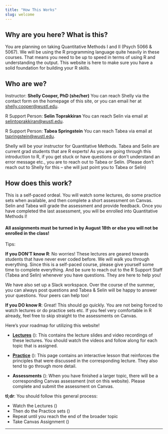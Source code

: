 ```yaml
---
title: "How This Works"
slug: welcome
---
```


## Why are you here? What is this?
You are planning on taking Quantitative Methods I and II (Psych 5066 & 5067). We will be using the R programming language quite heavily in these courses. That means you need to be up to speed in terms of using R and understanding the output. This website is here to make sure you have a solid foundation for building your R skills.

## Who are we?

Instructor: **Shelly Cooper, PhD (she/her)**
You can reach Shelly via the contact form on the homepage of this site, or you can email her at [shelly.cooper@wustl.edu](mailto:shelly.cooper@wustl.edu).

R Support Person: **Selin Toprakkiran**
You can reach Selin via email at [selintoprakkiran@wustl.edu](mailto:selintoprakkiran@wustl.edu).

R Support Person: **Tabea Springstein**
You can reach Tabea via email at [tspringstein@wustl.edu ](mailto:tspringstein@wustl.edu).

Shelly will be your instructor for Quantitative Methods. Tabea and Selin are current grad students that are R experts! As you are going through this introduction to R, if you get stuck or have questions or don't understand an error message etc., you are to reach out to Tabea or Selin. (Please don't reach out to Shelly for this -- she will just point you to Tabea or Selin)

## How does this work?

This is a self-paced ordeal. You will watch some lectures, do some practice sets when available, and then complete a short assessment on Canvas. Selin and Tabea will grade the assessment and provide feedback. Once you have completed the last assessment, you will be enrolled into Quantitative Methods I!

#### All assignments must be turned in by August 18th or else you will not be enrolled in the class!

Tips:

**If you DON'T know R**: No worries! These lectures are geared towards students that have never ever coded before. We will walk you through everything. Since this is a self-paced course, please give yourself some time to complete everything. And be sure to reach out to the R Support Staff (Tabea and Selin) whenever you have questions. They are here to help you!

We have also set up a Slack workspace. Over the course of the summer, you can always post questions and Tabea & Selin will be happy to answer your questions. Your peers can help too!

**If you DO know R**: Great! This should go quickly. You are not being forced to watch lectures or do practice sets etc. If you feel very comfortable in R already, feel free to skip straight to the assessments on Canvas. 

Here's your roadmap for utilizing this website!

- [**Lectures**](/lectures/) (<i class="fas fa-book-reader"></i>): This contains the lecture slides and video recordings of these lectures. You should watch the videos and follow along for each topic that is assigned.

- [**Practice**](/practice/) (<i class="fas fa-laptop-code"></i>): This page contains an interactive lesson that reinforces the principles that were discussed in the corresponding lecture. They also tend to go through more detail. 

- **Assessments** (<i class="fas fa-pencil-ruler"></i>): When you have finished a larger topic, there will be a corresponding Canvas assessment (not on this website). Please complete and submit the assessment on Canvas. 

:::note
**tl;dr**: You should follow this general process:

- Watch the Lectures (<i class="fas fa-book-reader"></i>) 
- Then do the Practice sets (<i class="fas fa-laptop-code"></i>)
- Repeat until you reach the end of the broader topic
- Take Canvas Assignment (<i class="fas fa-pencil-ruler"></i>)
:::

---
